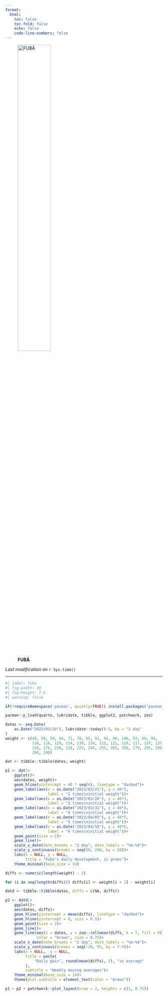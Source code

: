 ```yaml
---
format:
  html:
    toc: false
    toc-fold: false
    echo: false
    code-line-numbers: false
---
```


![**FUBÁ**](fuba.jpeg){width=50% fig-align="left"}

*Last modification on* `r Sys.time()`

***

```r
#| label: fuba
#| fig-width: 10
#| fig-height: 7.5
#| warning: false

if(!requireNamespace('pacman', quietly=TRUE)) install.packages('pacman')

pacman::p_load(quarto, lubridate, tibble, ggplot2, patchwork, zoo)

dates <- seq.Date(
    as.Date("2023/03/20"), lubridate::today()-1, by = "1 day"
)
weight <- c(48, 59, 59, 64, 71, 78, 85, 91, 92, 90, 106, 93, 99, 99,
            116, 116, 129, 114, 130, 134, 115, 121, 129, 117, 137, 137,
            158, 175, 230, 218, 223, 244, 255, 265, 266, 279, 295, 299,
            290, 290)

dat <- tibble::tibble(dates, weight)

p1 <- dat|>
    ggplot()+
    aes(dates, weight)+
    geom_hline(yintercept = 48 * seq(6), linetype = "dashed")+
    geom_label(aes(x = as.Date("2023/03/21"), y = 48*2,
                   label = "2 times\ninitial weight"))+
    geom_label(aes(x = as.Date("2023/03/26"), y = 48*3,
                   label = "3 times\ninitial weight"))+
    geom_label(aes(x = as.Date("2023/03/31"), y = 48*4,
                   label = "4 times\ninitial weight"))+
    geom_label(aes(x = as.Date("2023/04/05"), y = 48*5,
                   label = "5 times\ninitial weight"))+
    geom_label(aes(x = as.Date("2023/04/10"), y = 48*6,
                   label = "6 times\ninitial weight"))+
    geom_point(size = 2)+
    geom_line()+
    scale_x_date(date_breaks = "2 day", date_labels = "%m-%d")+
    scale_y_continuous(breaks = seq(50, 290, by = 20))+
    labs(x = NULL, y = NULL,
         title = "Fubá's daily development, in grams")+
    theme_minimal(base_size = 14)

diffs <- numeric(length(weight) - 1)

for (i in seq(length(diffs))) diffs[i] <- weight[i + 1] - weight[i]

datd <- tibble::tibble(dates, diffs = c(NA, diffs))

p2 <- datd|>
    ggplot()+
    aes(dates, diffs)+
    geom_hline(yintercept = mean(diffs), linetype = "dashed")+
    geom_hline(yintercept = 0, size = 0.5)+
    geom_point(size = 2)+
    geom_line()+
    geom_line(aes(x = dates, y = zoo::rollmean(diffs, k = 7, fill = 0)),
              color = "brown", size = 0.75)+
    scale_x_date(date_breaks = "2 day", date_labels = "%m-%d")+
    scale_y_continuous(breaks = seq(-20, 55, by = 7.5))+
    labs(x = NULL,  y = NULL,
         title = paste(
             "Daily gain", round(mean(diffs), 2), "in average"
         ),
         subtitle = "Weekly moving averages")+
    theme_minimal(base_size = 14)+
    theme(plot.subtitle = element_text(color = "brown"))

p1 + p2 + patchwork::plot_layout(nrow = 2, heights = c(1, 0.75))

```
